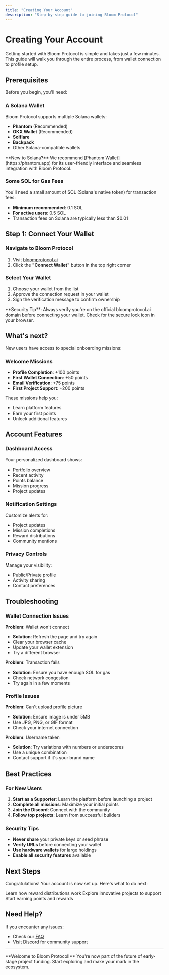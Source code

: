```yaml
---
title: "Creating Your Account"
description: "Step-by-step guide to joining Bloom Protocol"
---
```


# Creating Your Account

Getting started with Bloom Protocol is simple and takes just a few minutes. This guide will walk you through the entire process, from wallet connection to profile setup.

## Prerequisites

Before you begin, you'll need:

### A Solana Wallet
Bloom Protocol supports multiple Solana wallets:
- **Phantom** (Recommended)
- **OKX Wallet** (Recommended)
- **Solflare**
- **Backpack**
- Other Solana-compatible wallets

<Info>
**New to Solana?** We recommend [Phantom Wallet](https://phantom.app) for its user-friendly interface and seamless integration with Bloom Protocol.
</Info>

### Some SOL for Gas Fees
You'll need a small amount of SOL (Solana's native token) for transaction fees:
- **Minimum recommended**: 0.1 SOL
- **For active users**: 0.5 SOL
- Transaction fees on Solana are typically less than $0.01

## Step 1: Connect Your Wallet

### Navigate to Bloom Protocol
1. Visit [bloomprotocol.ai](https://bloomprotocol.ai)
2. Click the **"Connect Wallet"** button in the top right corner

### Select Your Wallet
1. Choose your wallet from the list
2. Approve the connection request in your wallet
3. Sign the verification message to confirm ownership

<Warning>
**Security Tip**: Always verify you're on the official bloomprotocol.ai domain before connecting your wallet. Check for the secure lock icon in your browser.
</Warning>

## What's next?

New users have access to special onboarding missions:

### Welcome Missions
- **Profile Completion**: +100 points
- **First Wallet Connection**: +50 points
- **Email Verification**: +75 points
- **First Project Support**: +200 points

These missions help you:
- Learn platform features
- Earn your first points
- Unlock additional features

## Account Features

### Dashboard Access
Your personalized dashboard shows:
- Portfolio overview
- Recent activity
- Points balance
- Mission progress
- Project updates

### Notification Settings
Customize alerts for:
- Project updates
- Mission completions
- Reward distributions
- Community mentions

### Privacy Controls
Manage your visibility:
- Public/Private profile
- Activity sharing
- Contact preferences

## Troubleshooting

### Wallet Connection Issues

**Problem**: Wallet won't connect
- **Solution**: Refresh the page and try again
- Clear your browser cache
- Update your wallet extension
- Try a different browser

**Problem**: Transaction fails
- **Solution**: Ensure you have enough SOL for gas
- Check network congestion
- Try again in a few moments

### Profile Issues

**Problem**: Can't upload profile picture
- **Solution**: Ensure image is under 5MB
- Use JPG, PNG, or GIF format
- Check your internet connection

**Problem**: Username taken
- **Solution**: Try variations with numbers or underscores
- Use a unique combination
- Contact support if it's your brand name

## Best Practices

### For New Users
1. **Start as a Supporter**: Learn the platform before launching a project
2. **Complete all missions**: Maximize your initial points
3. **Join the Discord**: Connect with the community
4. **Follow top projects**: Learn from successful builders

### Security Tips
- **Never share** your private keys or seed phrase
- **Verify URLs** before connecting your wallet
- **Use hardware wallets** for large holdings
- **Enable all security features** available

## Next Steps

Congratulations! Your account is now set up. Here's what to do next:

<Card title="Understanding Drops" icon="gift" href="/getting-started/understanding-drops">
  Learn how reward distributions work
</Card>

<Card title="Discover Projects" icon="search" href="/platform/project-spotlight">
  Explore innovative projects to support
</Card>

<Card title="Complete Missions" icon="target" href="/missions/what-are-missions">
  Start earning points and rewards
</Card>

## Need Help?

If you encounter any issues:
- Check our [FAQ](/support/faq)
- Visit [Discord](https://discord.gg/bloomprotocol) for community support

---

<Success>
**Welcome to Bloom Protocol!** You're now part of the future of early-stage project funding. Start exploring and make your mark in the ecosystem.
</Success>